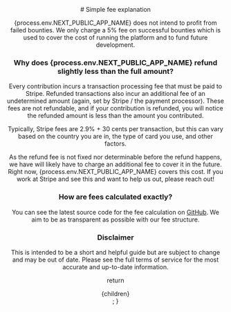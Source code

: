 
<Header />

<div className="prose mx-auto my-16">
# Simple fee explanation

{process.env.NEXT_PUBLIC_APP_NAME} does not intend to profit from failed bounties. We only charge a 5% fee on
successful bounties which is used to cover the cost of running the platform and to fund
future development.

### Why does {process.env.NEXT_PUBLIC_APP_NAME} refund slightly less than the full amount?

Every contribution incurs a transaction processing fee that must be paid to
Stripe. Refunded transactions also incur an additional fee of an undetermined amount
(again, set by Stripe / the payment processor). These fees are not refundable, and if
your contribution is refunded, you will notice the refunded amount is less than the
amount you contributed.

Typically, Stripe fees are 2.9% + 30 cents per transaction, but this can vary based on
the country you are in, the type of card you use, and other factors.

As the refund fee is not fixed nor determinable before the refund happens, we have will likely
have to charge an additional fee to cover it in the future. Right now, {process.env.NEXT_PUBLIC_APP_NAME} covers
this cost. If you work at Stripe and see this and want to help us out, please reach out!

### How are fees calculated exactly?

You can see the latest source code for the fee calculation on
<a href="https://github.com/jckw/until.dev">GitHub</a>. We aim to be as transparent as
possible with our fee structure.

### Disclaimer

This is intended to be a short and helpful guide but are subject to change and may be
out of date. Please see the full <Link href="/legal/terms">terms of service</Link> for
the most accurate and up-to-date information.

</div>

  return <div className="container my-4">{children}</div>;
}


